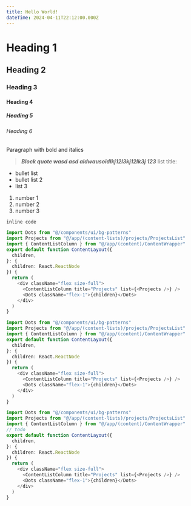 ```yaml
---
title: Hello World!
dateTime: 2024-04-11T22:12:00.000Z
---
```

# **Heading 1**
## **Heading 2**
### **Heading 3**
#### **Heading 4**
##### Heading 5
###### Heading 6
Paragraph with bold and italics
> ***Block quote wasd asd aldwausoidlkj12l3kj12lk3j 123***
list title:
* bullet list
* bullet list 2
* list 3
1. number 1
2. number 2
3. number 3

`inline code`

```ts
import Dots from "@/components/ui/bg-patterns"
import Projects from "@/app/(content-lists)/projects/ProjectsList"
import { ContentListColumn } from "@/app/(content)/ContentWrapper"
export default function ContentLayout({
  children,
}: {
  children: React.ReactNode
}) {
  return (
    <div className="flex size-full">
      <ContentListColumn title="Projects" list={<Projects />} />
      <Dots className="flex-1">{children}</Dots>
    </div>
  )
}
```



```ts
import Dots from "@/components/ui/bg-patterns"
import Projects from "@/app/(content-lists)/projects/ProjectsList"
import { ContentListColumn } from "@/app/(content)/ContentWrapper"
export default function ContentLayout({
  children,
}: {
  children: React.ReactNode
}) {
  return (
    <div className="flex size-full">
      <ContentListColumn title="Projects" list={<Projects />} />
      <Dots className="flex-1">{children}</Dots>
    </div>
  )
}
```



```ts
import Dots from "@/components/ui/bg-patterns"
import Projects from "@/app/(content-lists)/projects/ProjectsList"
import { ContentListColumn } from "@/app/(content)/ContentWrapper"
// todo
export default function ContentLayout({
  children,
}: {
  children: React.ReactNode
}) {
  return (
    <div className="flex size-full">
      <ContentListColumn title="Projects" list={<Projects />} />
      <Dots className="flex-1">{children}</Dots>
    </div>
  )
}
```